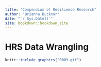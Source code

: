 ```yaml
--- 
title: "Compendium of Resilience Research"
author: "Brianna Bucknor"
date: "`r Sys.Date()`"
site: bookdown::bookdown_site
---
```


# HRS Data Wrangling

```r
knitr::include_graphics("0009.gif")
```

